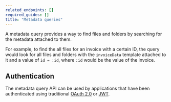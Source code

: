 ```yaml
---
related_endpoints: []
required_guides: []
title: "Metadata queries"
---
```

A metadata query provides a way to find files and
folders by searching for the metadata attached to them.

For example, to find the all files for an invoice with a certain ID, the query
would look for all files and folders with the `invoiceData` template attached to
it and a value of `id = :id`, where `:id` would be the value of the invoice.

## Authentication

The metadata query API can be used by applications that have been authenticated
using traditional [OAuth 2.0][oauth] or [JWT][jwt].

[oauth]: g://authentication/oauth2
[jwt]: g://authentication/jwt

